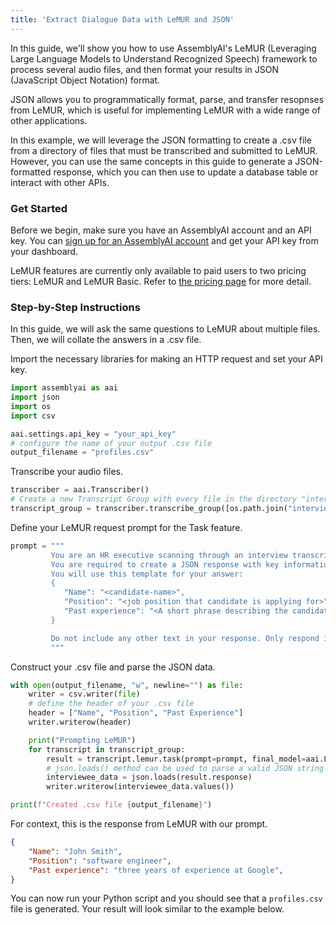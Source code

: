 ```yaml
---
title: 'Extract Dialogue Data with LeMUR and JSON'
---
```




In this guide, we'll show you how to use AssemblyAI's LeMUR (Leveraging Large Language Models to Understand Recognized Speech) framework to process several audio files, and then format your results in JSON (JavaScript Object Notation) format.

JSON allows you to programmatically format, parse, and transfer resopnses from LeMUR, which is useful for implementing LeMUR with a wide range of other applications.

In this example, we will leverage the JSON formatting to create a .csv file from a directory of files that must be transcribed and submitted to LeMUR. However, you can use the same concepts in this guide to generate a JSON-formatted response, which you can then use to update a database table or interact with other APIs.

### Get Started

Before we begin, make sure you have an AssemblyAI account and an API key. You can [sign up for an AssemblyAI account](https://www.assemblyai.com/app) and get your API key from your dashboard.

LeMUR features are currently only available to paid users to two pricing tiers: LeMUR and LeMUR Basic. Refer to [the pricing page](https://www.assemblyai.com/pricing#:~:text=LeMUR) for more detail.


### Step-by-Step Instructions

In this guide, we will ask the same questions to LeMUR about multiple files. Then, we will collate the answers in a .csv file.

Import the necessary libraries for making an HTTP request and set your API key.


```python
import assemblyai as aai
import json
import os
import csv

aai.settings.api_key = "your_api_key"
# configure the name of your output .csv file
output_filename = "profiles.csv"
```

Transcribe your audio files.


```python
transcriber = aai.Transcriber()
# Create a new Transcript Group with every file in the directory "interviews"
transcript_group = transcriber.transcribe_group([os.path.join("interviews", file) for file in os.listdir("interviews")])
```

Define your LeMUR request prompt for the Task feature.


```python
prompt = """
         You are an HR executive scanning through an interview transcript to extract information about a candidate.
         You are required to create a JSON response with key information about the candidate.
         You will use this template for your answer:
         {
            "Name": "<candidate-name>",
            "Position": "<job position that candidate is applying for>",
            "Past experience": "<A short phrase describing the candidate's relevant past experience for the role>",
         }

         Do not include any other text in your response. Only respond in JSON format, as your response will be parsed programmatically as JSON.
         """
```

Construct your .csv file and parse the JSON data.


```python
with open(output_filename, "w", newline="") as file:
    writer = csv.writer(file)
    # define the header of your .csv file
    header = ["Name", "Position", "Past Experience"]
    writer.writerow(header)

    print("Prompting LeMUR")
    for transcript in transcript_group:
        result = transcript.lemur.task(prompt=prompt, final_model=aai.LemurModel.claude3_5_sonnet)
        # json.loads() method can be used to parse a valid JSON string and convert it into a Python dictionary.
        interviewee_data = json.loads(result.response)
        writer.writerow(interviewee_data.values())

print(f"Created .csv file {output_filename}")
```

For context, this is the response from LeMUR with our prompt.

```json
{
    "Name": "John Smith",
    "Position": "software engineer",
    "Past experience": "three years of experience at Google",    
}
```

You can now run your Python script and you should see that a `profiles.csv` file is generated. Your result will look similar to the example below.